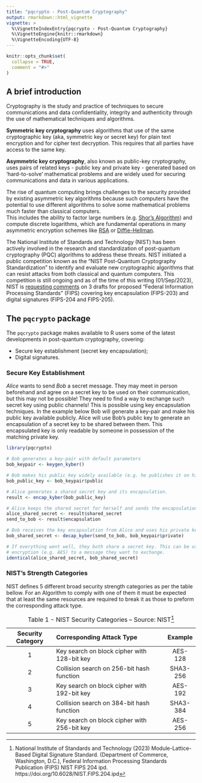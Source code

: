 ```yaml
---
title: "pqcrypto - Post-Quantum Cryptography"
output: rmarkdown::html_vignette
vignette: >
  %\VignetteIndexEntry{pqcrypto - Post-Quantum Cryptography}
  %\VignetteEngine{knitr::rmarkdown}
  %\VignetteEncoding{UTF-8}
---
```


```r
knitr::opts_chunk$set(
  collapse = TRUE,
  comment = "#>"
)
```


## A brief introduction

Cryptography is the study and practice of techniques to secure communications and data confidentiality, integrity and authenticity through the use of mathematical techniques and algorithms.

**Symmetric key cryptography** uses algorithms that use of the same cryptographic key (aka, symmetric key or secret key) for plain text encryption and for cipher text decryption. This requires that all parties have access to the same key.

**Asymmetric key cryptography**, also known as public-key cryptography, uses pairs of related keys - public key and private key - generated based on 'hard-to-solve' mathematical problems and are widely used for securing communications and data in various applications. 

The rise of quantum computing brings challenges to the security provided by existing asymmetric key algorithms because such computers have the potential to use different algorithms to solve some mathematical problems much faster than classical computers.  
This includes the ability to factor large numbers (e.g. [Shor's Algorithm](https://en.wikipedia.org/wiki/Shor%27s_algorithm)) and compute discrete logarithms, which are fundamental operations in many asymmetric encryption schemes like [RSA](https://en.wikipedia.org/wiki/RSA_(cryptosystem)) or [Diffie-Hellman](https://en.wikipedia.org/wiki/Diffie%E2%80%93Hellman_key_exchange).

The National Institute of Standards and Technology (NIST) has been actively involved in the research and standardization of post-quantum cryptography (PQC) algorithms to address these threats. NIST initiated a public competition known as the "NIST Post-Quantum Cryptography Standardization" to identify and evaluate new cryptographic algorithms that can resist attacks from both classical and quantum computers. This competition is still ongoing and as of the time of this writing (01/Sep/2023), NIST is [requesting comments](https://csrc.nist.gov/news/2023/three-draft-fips-for-post-quantum-cryptography) on 3 drafts for proposed "Federal Information Processing Standards" (FIPS) covering key encapsulation (FIPS-203) and digital signatures (FIPS-204 and FIPS-205).


## The `pqcrypto` package

The `pqcrypto` package makes available to R users some of the latest developments in post-quantum cryptography, covering:

  - Secure key establishment (secret key encapsulation);
  - Digital signatures.


### Secure Key Establishment
*Alice* wants to send *Bob* a secret message. They may meet in person beforehand and agree on a secret key to be used on their communication, but this may not be possible! They need to find a way to exchange such secret key using public channels!
This is possible using key encapsulation techniques. In the example below Bob will generate a key-pair and make his public key available publicly. Alice will use Bob's public key to generate an encapsulation of a secret key to be shared between them. This encapsulated key is only readable by someone in possession of the matching private key. 

```r
library(pqcrypto)

# Bob generates a key-pair with default parameters
bob_keypair <- keygen_kyber()

# Bob makes his public key widely available (e.g. he publishes it on his webpage or blog)
bob_public_key <- bob_keypair$public

# Alice generates a shared secret key and its encapsulation.
result <- encap_kyber(bob_public_key)

# Alice keeps the shared secret for herself and sends the encapsulation to Bob.
alice_shared_secret <- result$shared_secret
send_to_bob <- result$encapsulation

# Bob receives the key encapsulation from Alice and uses his private key to get the shared secret.
bob_shared_secret <- decap_kyber(send_to_bob, bob_keypair$private)

# If everything went well, they both share a secret key. This can be used to apply symmetric 
# encryption (e.g. AES) to a message they want to exchange. 
identical(alice_shared_secret, bob_shared_secret)

```

### NIST's Strength Categories

NIST defines 5 different broad security strength categories as per the table bellow. For an Algorithm to comply with one of them it must be expected that at least the same resources are required to break it as those to preform the corresponding attack type.

| Security Category | Corresponding Attack Type                   | Example  |
|:-----------------:|:--------------------------------------------|:--------:|
|         1         | Key search on block cipher with 128-bit key | AES-128  |
|         2         | Collision search on 256-bit hash function   | SHA3-256 |
|         3         | Key search on block cipher with 192-bit key | AES-192  |
|         4         | Collision search on 384-bit hash function   | SHA3-384 |
|         5         | Key search on block cipher with 256-bit key | AES-256  |
: Table 1 - NIST Security Categories  --  Source: NIST^[National Institute of Standards and Technology (2023) Module-Lattice-Based Digital Signature Standard. (Department of Commerce, Washington, D.C.), Federal Information Processing Standards Publication (FIPS) NIST FIPS 204 ipd. https://doi.org/10.6028/NIST.FIPS.204.ipd]


